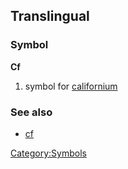 ==Translingual==
===Symbol===
'''Cf'''
#{{chemistry}} symbol for [[californium]]

===See also===
*[[cf]]
[[Category:Symbols]]